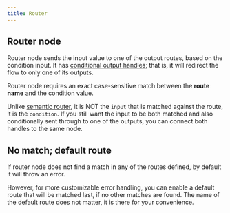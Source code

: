 ```yaml
---
title: Router
---
```


## Router node

Router node sends the input value to one of the output routes, based on the condition input.
It has [conditional output handles](/pipeline/working-with-nodes#conditional-output-handles); that is, it will redirect the flow to only one of its outputs.

Router node requires an exact case-sensitive match between the **route name** and the condition value.

Unlike [semantic router](/nodes/semantic-router), it is NOT the `input` that is matched against the route, it is the `condition`.
If you still want the input to be both matched and also conditionally sent through to one of the outputs, you can connect both handles to the same node.

## No match; default route

If router node does not find a match in any of the routes defined, by default it will throw an error.

However, for more customizable error handling, you can enable a default route that will be matched last, if no other matches are found.
The name of the default route does not matter, it is there for your convenience.
